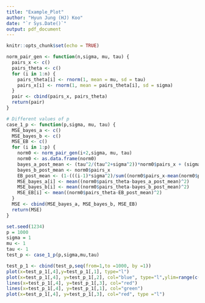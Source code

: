```yaml
---
title: "Example_Plot"
author: "Hyun Jung (HJ) Koo"
date: "`r Sys.Date()`"
output: pdf_document
---
```


```r
knitr::opts_chunk$set(echo = TRUE)
```

```r
norm_pair_gen <- function(n,sigma, mu, tau) {
  pairs_x <- c()
  pairs_theta <- c()
  for (i in 1:n) {
    pairs_theta[i] <- rnorm(1, mean = mu, sd = tau)
    pairs_x[i] <- rnorm(1, mean = pairs_theta[i], sd = sigma)
  }
  pair <- cbind(pairs_x, pairs_theta)
  return(pair)
}
```

```r
# Different values of p 
case_1_p <- function(p,sigma, mu, tau) {
  MSE_bayes_a <- c()
  MSE_bayes_b <- c()
  MSE_EB <- c()
  for (i in 1:p) { 
    norm0 <- norm_pair_gen(i+2,sigma, mu, tau)
    norm0 <- as.data.frame(norm0)
    bayes_a_post_mean <- (tau^2/(tau^2+sigma^2))*norm0$pairs_x + (sigma^2/(tau^2+sigma^2))*mu  
    bayes_b_post_mean <- norm0$pairs_x
    EB_post_mean <- (1-(((i-1)*sigma^2)/sum((norm0$pairs_x-mean(norm0$pairs_x))^2)))*norm0$pairs_x+((((i-1)*sigma^2)/sum((norm0$pairs_x-mean(norm0$pairs_x))^2)))*mean(norm0$pairs_x)
    MSE_bayes_a[i] <- mean((norm0$pairs_theta-bayes_a_post_mean)^2)
    MSE_bayes_b[i] <- mean((norm0$pairs_theta-bayes_b_post_mean)^2)
    MSE_EB[i] <- mean((norm0$pairs_theta-EB_post_mean)^2)
  }
  MSE <- cbind(MSE_bayes_a, MSE_bayes_b, MSE_EB)
  return(MSE)
}
```

```r
set.seed(1234)
p = 1000
sigma = 1
mu <- 1
tau <- 1
test_p <- case_1_p(p,sigma,mu,tau)
```

```r
test_p_1 <- cbind(test_p,seq(from=1,to =1000, by =1))
plot(x=test_p_1[,4],y=test_p_1[,1], type="l")
plot(x=test_p_1[,4], y=test_p_1[,2], col="blue", type="l",ylim=range(c(test_p_1[,2],test_p_1[,3])))
lines(x=test_p_1[,4], y=test_p_1[,3], col="red")
lines(x=test_p_1[,4], y=test_p_1[,1], col="green")
plot(x=test_p_1[,4], y=test_p_1[,3], col="red", type ="l")
```
